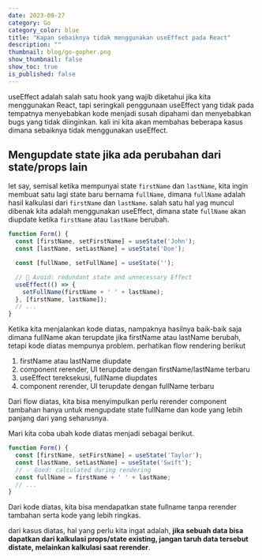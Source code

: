 ```yaml
---
date: 2023-09-27
category: Go
category_color: blue
title: "Kapan sebaiknya tidak menggunakan useEffect pada React"
description: ""
thumbnail: blog/go-gopher.png
show_thumbnail: false
show_toc: true
is_published: false
---
```


useEffect adalah salah satu hook yang wajib diketahui jika kita menggunakan React, tapi seringkali penggunaan useEffect yang tidak pada tempatnya menyebabkan kode menjadi susah dipahami dan menyebabkan bugs yang tidak diinginkan. kali ini kita akan membahas beberapa kasus dimana sebaiknya tidak menggunakan useEffect.

## Mengupdate state jika ada perubahan dari state/props lain

let say, semisal ketika mempunyai state `firstName` dan `lastName`, kita ingin membuat satu lagi state baru bernama `fullName`, dimana `fullName` adalah hasil kalkulasi dari `firstName` dan `lastName`. salah satu hal yag muncul dibenak kita adalah menggunakan useEffect, dimana state `fullName` akan diupdate ketika `firstName` atau `lastName` berubah.

```jsx
function Form() {
  const [firstName, setFirstName] = useState('John');
  const [lastName, setLastName] = useState('Doe');

  const [fullName, setFullName] = useState('');

  // 🔴 Avoid: redundant state and unnecessary Effect
  useEffect(() => {
    setFullName(firstName + ' ' + lastName);
  }, [firstName, lastName]);
  // ...
}
```
Ketika kita menjalankan kode diatas, nampaknya hasilnya baik-baik saja dimana fullName akan terupdate jika firstName atau lastName berubah, tetapi kode diatas mempunya problem. perhatikan flow rendering berikut

1. firstName atau lastName diupdate
2. component rerender, UI terupdate dengan firstName/lastName terbaru
3. useEffect tereksekusi, fullName diupdates
4. component rerender, UI terupdate dengan fullName terbaru

Dari flow diatas, kita bisa menyimpulkan perlu rerender component tambahan hanya untuk mengupdate state fullName dan kode yang lebih panjang dari yang seharusnya.

Mari kita coba ubah kode diatas menjadi sebagai berikut.
```jsx
function Form() {
  const [firstName, setFirstName] = useState('Taylor');
  const [lastName, setLastName] = useState('Swift');
  // ✅ Good: calculated during rendering
  const fullName = firstName + ' ' + lastName;
  // ...
}

```
Dari kode diatas, kita bisa mendapatkan state fullname tanpa rerender tambahan serta kode yang lebih ringkas. 

dari kasus diatas, hal yang perlu kita ingat adalah, **jika sebuah data bisa dapatkan dari kalkulasi props/state existing, jangan taruh data tersebut distate, melainkan kalkulasi saat rerender**. 



